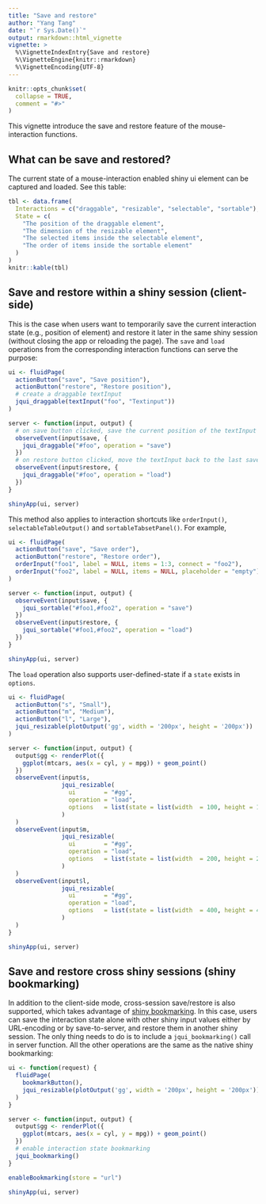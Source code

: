 ---
title: "Save and restore"
author: "Yang Tang"
date: "`r Sys.Date()`"
output: rmarkdown::html_vignette
vignette: >
  %\VignetteIndexEntry{Save and restore}
  %\VignetteEngine{knitr::rmarkdown}
  %\VignetteEncoding{UTF-8}
---

```{r setup, include = FALSE}
knitr::opts_chunk$set(
  collapse = TRUE,
  comment = "#>"
)
```

This vignette introduce the save and restore feature of the mouse-interaction functions.

## What can be save and restored?

The current state of a mouse-interaction enabled shiny ui element can be captured and loaded. See this table:

```{r, echo=FALSE, results='asis'}
tbl <- data.frame(
  Interactions = c("draggable", "resizable", "selectable", "sortable"),
  State = c(
    "The position of the draggable element",
    "The dimension of the resizable element",
    "The selected items inside the selectable element",
    "The order of items inside the sortable element"
  )
)
knitr::kable(tbl)
```


## Save and restore within a shiny session (client-side)

This is the case when users want to temporarily save the current interaction state (e.g., position of element) and restore it later in the same shiny session (without closing the app or reloading the page). The `save` and `load` operations from the corresponding interaction functions can serve the purpose:

```{r, eval=FALSE}
ui <- fluidPage(
  actionButton("save", "Save position"),
  actionButton("restore", "Restore position"),
  # create a draggable textInput
  jqui_draggable(textInput("foo", "Textinput"))
)

server <- function(input, output) {
  # on save button clicked, save the current position of the textInput
  observeEvent(input$save, {
    jqui_draggable("#foo", operation = "save")
  })
  # on restore button clicked, move the textInput back to the last saved position
  observeEvent(input$restore, {
    jqui_draggable("#foo", operation = "load")
  })
}

shinyApp(ui, server)
```

This method also applies to interaction shortcuts like `orderInput()`, `selectableTableOutput()` and `sortableTabsetPanel()`. For example,

```{r, eval=FALSE}
ui <- fluidPage(
  actionButton("save", "Save order"),
  actionButton("restore", "Restore order"),
  orderInput("foo1", label = NULL, items = 1:3, connect = "foo2"),
  orderInput("foo2", label = NULL, items = NULL, placeholder = "empty")
)

server <- function(input, output) {
  observeEvent(input$save, {
    jqui_sortable("#foo1,#foo2", operation = "save")
  })
  observeEvent(input$restore, {
    jqui_sortable("#foo1,#foo2", operation = "load")
  })
}

shinyApp(ui, server)
```

The `load` operation also supports user-defined-state if a `state` exists in `options`.
```{r, eval=FALSE}
ui <- fluidPage(
  actionButton("s", "Small"),
  actionButton("m", "Medium"),
  actionButton("l", "Large"),
  jqui_resizable(plotOutput('gg', width = '200px', height = '200px'))
)

server <- function(input, output) {
  output$gg <- renderPlot({
    ggplot(mtcars, aes(x = cyl, y = mpg)) + geom_point()
  })
  observeEvent(input$s, 
               jqui_resizable(
                 ui        = "#gg", 
                 operation = "load", 
                 options   = list(state = list(width  = 100, height = 100))
               )
  )
  observeEvent(input$m, 
               jqui_resizable(
                 ui        = "#gg", 
                 operation = "load", 
                 options   = list(state = list(width  = 200, height = 200))
               )
  )
  observeEvent(input$l, 
               jqui_resizable(
                 ui        = "#gg", 
                 operation = "load", 
                 options   = list(state = list(width  = 400, height = 400))
               )
  )
}

shinyApp(ui, server)
```


## Save and restore cross shiny sessions (shiny bookmarking)

In addition to the client-side mode, cross-session save/restore is also supported, which takes advantage of [shiny bookmarking](https://shiny.rstudio.com/articles/bookmarking-state.html). In this case, users can save the interaction state alone with other shiny input values either by URL-encoding or by save-to-server, and restore them in another shiny session. The only thing needs to do is to include a `jqui_bookmarking()` call in server function. All the other operations are the same as the native shiny bookmarking:

```{r, eval=FALSE}

ui <- function(request) {
  fluidPage(
    bookmarkButton(),
    jqui_resizable(plotOutput('gg', width = '200px', height = '200px'))
  )
}

server <- function(input, output) {
  output$gg <- renderPlot({
    ggplot(mtcars, aes(x = cyl, y = mpg)) + geom_point()
  })
  # enable interaction state bookmarking
  jqui_bookmarking()
}

enableBookmarking(store = "url")

shinyApp(ui, server)
```
